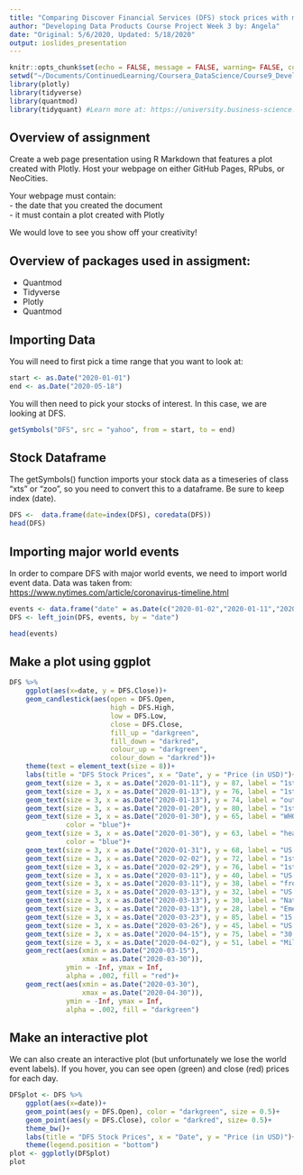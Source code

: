 ```yaml
---
title: "Comparing Discover Financial Services (DFS) stock prices with major world events"
author: "Developing Data Products Course Project Week 3 by: Angela"
date: "Original: 5/6/2020, Updated: 5/18/2020"
output: ioslides_presentation
---
```


```r
knitr::opts_chunk$set(echo = FALSE, message = FALSE, warning= FALSE, comment = " ")
setwd("~/Documents/ContinuedLearning/Coursera_DataScience/Course9_DevelopingDataProducts/Week3")
library(plotly)
library(tidyverse)
library(quantmod)
library(tidyquant) #Learn more at: https://university.business-science.io/p/learning-labs-pro
```

## Overview of assignment

Create a web page presentation using R Markdown that features a plot created with Plotly. Host your webpage on either GitHub Pages, RPubs, or NeoCities. 

Your webpage must contain:  
- the date that you created the document  
- it must contain a plot created with Plotly  

We would love to see you show off your creativity!


## Overview of packages used in assigment:

- Quantmod
- Tidyverse
- Plotly
- Quantmod

## Importing Data

You will need to first pick a time range that you want to look at:
```r
start <- as.Date("2020-01-01")
end <- as.Date("2020-05-18")
```

You will then need to pick your stocks of interest. In this case, we are looking at DFS.
```r
getSymbols("DFS", src = "yahoo", from = start, to = end)
```

## Stock Dataframe

The getSymbols() function imports your stock data as a timeseries of class "xts" or "zoo", so you need to convert this to a dataframe. Be sure to keep index (date). 
```r
DFS <-  data.frame(date=index(DFS), coredata(DFS))
head(DFS)
```

## Importing major world events

In order to compare DFS with major world events, we need to import world event data. Data was taken from: <https://www.nytimes.com/article/coronavirus-timeline.html>

```r
events <- data.frame("date" = as.Date(c("2020-01-02","2020-01-11","2020-01-13","2020-01-20","2020-01-30","2020-01-31","2020-02-02","2020-02-29","2020-03-11","2020-03-13","2020-03-16","2020-03-26","2020-03-29","2020-04-02")), "descr" = c("Unknown pneumonia cases in China","First death in China","First case recorded outside of China", "First case reported in US", "WHO declared global health emergency","US restricts travel from China","First death outside of China","First death in US","US banned travel from Europe","US declares National Emergency","15 days to stop the spread in US","US leads the world in cases","30 days to slow the spread in US","Millions lose their job"))
DFS <- left_join(DFS, events, by = "date")
```
```r
head(events)
```


## Make a plot using ggplot

```r
DFS %>%
    ggplot(aes(x=date, y = DFS.Close))+
    geom_candlestick(aes(open = DFS.Open, 
                         high = DFS.High, 
                         low = DFS.Low, 
                         close = DFS.Close,
                         fill_up = "darkgreen",
                         fill_down = "darkred",
                         colour_up = "darkgreen",
                         colour_down = "darkred"))+
    theme(text = element_text(size = 8))+
    labs(title = "DFS Stock Prices", x = "Date", y = "Price (in USD)")+
    geom_text(size = 3, x = as.Date("2020-01-11"), y = 87, label = "1st China death")+
    geom_text(size = 3, x = as.Date("2020-01-13"), y = 76, label = "1st case")+
    geom_text(size = 3, x = as.Date("2020-01-13"), y = 74, label = "outside of China")+
    geom_text(size = 3, x = as.Date("2020-01-20"), y = 80, label = "1st US case", color = "red")+
    geom_text(size = 3, x = as.Date("2020-01-30"), y = 65, label = "WHO global declares", 
              color = "blue")+
    geom_text(size = 3, x = as.Date("2020-01-30"), y = 63, label = "health emergency", 
              color = "blue")+
    geom_text(size = 3, x = as.Date("2020-01-31"), y = 68, label = "US bans travel from China")+
    geom_text(size = 3, x = as.Date("2020-02-02"), y = 72, label = "1st death outside China")+
    geom_text(size = 3, x = as.Date("2020-02-29"), y = 76, label = "1st US death", color = "red")+
    geom_text(size = 3, x = as.Date("2020-03-11"), y = 40, label = "US bans travel")+
    geom_text(size = 3, x = as.Date("2020-03-11"), y = 38, label = "from Europe")+
    geom_text(size = 3, x = as.Date("2020-03-13"), y = 32, label = "US declares")+
    geom_text(size = 3, x = as.Date("2020-03-13"), y = 30, label = "National")+
    geom_text(size = 3, x = as.Date("2020-03-13"), y = 28, label = "Emergency")+
    geom_text(size = 3, x = as.Date("2020-03-23"), y = 85, label = "15 days to stop the spread")+
    geom_text(size = 3, x = as.Date("2020-03-26"), y = 45, label = "US leads world in cases")+
    geom_text(size = 3, x = as.Date("2020-04-15"), y = 75, label = "30 days to slow the spread")+
    geom_text(size = 3, x = as.Date("2020-04-02"), y = 51, label = "Millions report job loss")+
    geom_rect(aes(xmin = as.Date("2020-03-15"), 
                  xmax = as.Date("2020-03-30")), 
              ymin = -Inf, ymax = Inf, 
              alpha = .002, fill = "red")+
    geom_rect(aes(xmin = as.Date("2020-03-30"), 
                  xmax = as.Date("2020-04-30")), 
              ymin = -Inf, ymax = Inf, 
              alpha = .002, fill = "darkgreen")

```

## Make an interactive plot

We can also create an interactive plot (but unfortunately we lose the world event labels). If you hover, you can see open (green) and close (red) prices for each day.
```r
DFSplot <- DFS %>%
    ggplot(aes(x=date))+
    geom_point(aes(y = DFS.Open), color = "darkgreen", size = 0.5)+
    geom_point(aes(y = DFS.Close), color = "darkred", size= 0.5)+
    theme_bw()+
    labs(title = "DFS Stock Prices", x = "Date", y = "Price (in USD)")+
    theme(legend.position = "bottom")
plot <- ggplotly(DFSplot)
plot
```